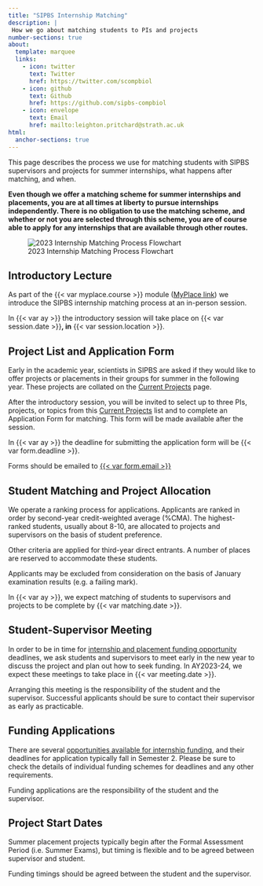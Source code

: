 ```yaml
---
title: "SIPBS Internship Matching"
description: |
 How we go about matching students to PIs and projects
number-sections: true
about:
  template: marquee
  links:
    - icon: twitter
      text: Twitter
      href: https://twitter.com/scompbiol
    - icon: github
      text: Github
      href: https://github.com/sipbs-compbiol
    - icon: envelope
      text: Email
      href: mailto:leighton.pritchard@strath.ac.uk
html:
  anchor-sections: true
---
```


This page describes the process we use for matching students with SIPBS supervisors and projects for summer internships, what happens after matching, and when.

::: callout-important
**Even though we offer a matching scheme for summer internships and placements, you are at all times at liberty to pursue internships independently. There is no obligation to use the matching scheme, and whether or not you are selected through this scheme, you are of course able to apply for any internships that are available through other routes.**
:::

![2023 Internship Matching Process Flowchart](./assets/images/2023_internship_flowchart.png)

## Introductory Lecture

As part of the {{< var myplace.course >}} module ([MyPlace link](%7B%7B%3C%20var%20myplace.link%20%3E%7D%7D)) we introduce the SIPBS internship matching process at an in-person session.

::: callout-note
In {{< var ay >}} the introductory session will take place on {{< var session.date >}}**, in** {{< var session.location >}}.
:::

## Project List and Application Form

Early in the academic year, scientists in SIPBS are asked if they would like to offer projects or placements in their groups for summer in the following year. These projects are collated on the [Current Projects](%7B%7B%3C%20var%20projects.current%20%3E%7D%7D) page.

After the introductory session, you will be invited to select up to three PIs, projects, or topics from this [Current Projects](%7B%7B%3C%20var%20projects.current%20%3E%7D%7D) list and to complete an Application Form for matching. This form will be made available after the session.

::: callout-warning
In {{< var ay >}} the deadline for submitting the application form will be {{< var form.deadline >}}.

Forms should be emailed to [{{< var form.email >}}](mailto:%7B%7B%3C%20var%20form.email%20%3E%7D%7D)
:::

## Student Matching and Project Allocation

We operate a ranking process for applications. Applicants are ranked in order by second-year credit-weighted average (%CMA). The highest-ranked students, usually about 8-10, are allocated to projects and supervisors on the basis of student preference.

::: callout-note
Other criteria are applied for third-year direct entrants. A number of places are reserved to accommodate these students.
:::

::: callout-warning
Applicants may be excluded from consideration on the basis of January examination results (e.g. a failing mark).
:::

In {{< var ay >}}, we expect matching of students to supervisors and projects to be complete by {{< var matching.date >}}.

## Student-Supervisor Meeting

In order to be in time for [internship and placement funding opportunity](./external_funding.qmd) deadlines, we ask students and supervisors to meet early in the new year to discuss the project and plan out how to seek funding. In AY2023-24, we expect these meetings to take place in {{< var meeting.date >}}.

::: callout-important
Arranging this meeting is the responsibility of the student and the supervisor. Successful applicants should be sure to contact their supervisor as early as practicable.
:::

## Funding Applications

There are several [opportunities available for internship funding](./external_funding.qmd), and their deadlines for application typically fall in Semester 2. Please be sure to check the details of individual funding schemes for deadlines and any other requirements.

::: callout-important
Funding applications are the responsibility of the student and the supervisor.
:::

## Project Start Dates

Summer placement projects typically begin after the Formal Assessment Period (i.e. Summer Exams), but timing is flexible and to be agreed between supervisor and student.

::: callout-important
Funding timings should be agreed between the student and the supervisor.
:::
